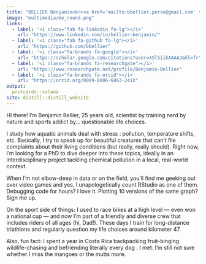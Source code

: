 ```yaml
---
title: "BELLIER Benjamin<br><a href='mailto:bbellier.perso@gmail.com' style='text-decoration: none;'><span style='font-size: 0.4em;'> <i class='fa-solid fa-envelope'></i> bbellier.perso@gmail.com</span></a>"
image: "multimedia/me_round.png"
links:
  - label: '<i class="fab fa-linkedin fa-lg"></i>'
    url: "https://www.linkedin.com/in/bellier-benjamin/"
  - label: '<i class="fab fa-github fa-lg"></i>'
    url: "https://github.com/bbellier"
  - label: '<i class="fa-brands fa-google"></i>'
    url: "https://scholar.google.com/citations?user=XSl5iikAAAAJ&hl=fr"
  - label: '<i class="fa-brands fa-researchgate"></i>'
    url: "https://www.researchgate.net/profile/Benjamin-Bellier"
  - label: '<i class="fa-brands fa-orcid"></i>'
    url: "https://orcid.org/0009-0006-6863-241X"
output:
  postcards::solana
site: distill::distill_website
---
```


Hi there! I’m Benjamin Bellier, 25 years old, scientist by training <i class="fas fa-flask"></i> nerd by nature <i class="fas fa-laptop-code"></i> and sports addict <i class="fa-solid fa-football"></i> by… questionable life choices.

I study how aquatic animals <i class="fas fa-water"></i> deal with stress : pollution, temperature shifts, etc. Basically, I try to speak up for beautiful creatures  <i class="fas fa-fish"></i> that can’t file complaints about their living conditions (but really, really should). Right now, I’m looking for a PhD <i class="fas fa-graduation-cap"></i> to dive deeper into these topics, ideally in an interdisciplinary project tackling chemical pollution in a local, real-world context.

When I’m not elbow-deep in data or on the field, you’ll find me geeking out over video games <i class="fa-solid fa-gamepad"></i> and yes, I unapologetically count RStudio <i class="fa-solid fa-magnifying-glass-chart"></i> as one of them. Debugging code for hours? I love it. Plotting 10 versions of the same graph? Sign me up.

On the sport side of things: I used to race bikes <i class="fas fa-bicycle"></i> at a high level — even won a national cup — and now I’m part of a friendly and diverse crew  that includes riders of all ages (hi, Dad!). These days I train for long-distance triathlons <i class="fa-solid fa-person-swimming"></i> <i class="fas fa-bicycle"></i> <i class="fa-solid fa-person-running"></i> and regularly question my life choices around kilometer 47.

Also, fun fact: I spent a year in Costa Rica backpacking <i class="fas fa-globe-americas"></i> fruit-binging <i class="fas fa-lemon"></i> wildlife-chasing <i class="fas fa-camera"></i> and befriending literally every dog <i class="fas fa-dog"></i>. I met. I’m still not sure whether I miss the mangoes or the mutts more.
